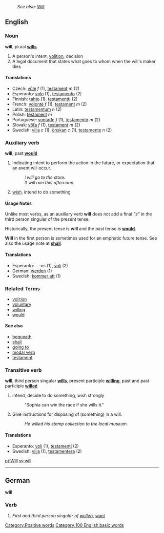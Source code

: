 :''See also:'' [[Will]]
==English==

===Noun===
'''will''', plural '''[[wills]]'''

#A person's intent, [[volition]], decision
#A legal document that states what goes to whom when the will's maker dies

====Translations====
*Czech: [[vůle]] ''f'' (1), [[testament]] ''m'' (2)
*Esperanto: [[volo]] (1), [[testamento]] (2)
*Finnish: [[tahto]] (1), [[testamentti]] (2)
*French: [[volonté]] ''f'' (1), [[testament]] ''m'' (2)
*Latin:  [[testamentum]] ''n'' (2)
*Polish: [[testament]] ''m''
*Portuguese: [[vontade]] ''f'' (1), [[testamento]] ''m'' (2)
*Slovak: [[vôľa]] ''f'' (1), [[testament]] ''m'' (2)
*Swedish: [[vilja]] ''c'' (1), [[önskan]] ''c'' (1), [[testamente]] ''n'' (2)

===Auxiliary verb===
'''will''', past '''[[would]]'''


#Indicating intent to perform the action in the future, or expectation that an event will occur.
#:''I will go to the store.''
#:''It will rain this afternoon.''
# [[wish]], intend to do something


====Usage Notes====
Unlike most verbs, as an auxiliary verb '''will''' does not add a final ''"s"'' in the third person singular of the present tense.

Historically, the present tense is '''will''' and the past tense is '''[[would]]'''.

'''Will''' in the first person is sometimes used for an emphatic future tense.  See also the usage note at '''[[shall]]'''.

====Translations====

*Esperanto: ...-os (1), [[voli]] (2)
*German: [[werden]] (1)
*Swedish: [[kommer att]] (1)

===Related Terms===
*[[volition]]
*[[voluntary]]
*[[willing]]
*[[would]]

====See also====
*[[bequeath]]
*[[shall]]
*[[going to]]
*[[modal verb]]
*[[testament]]


===Transitive verb===
'''will''', third person singular '''[[wills]]''', present participle '''[[willing]]''', past and past participle '''[[willed]]'''

# intend, decide to do something, wish strongly
#: "Sophia can win the race if she wills it."
# Give instructions for disposing of (something) in a will.
#:''He willed his stamp collection to the local museum.''

====Translations====

*Esperanto: [[voli]] (1), [[testamenti]] (2)
*Swedish: [[vilja]] (1), [[testamentera]] (2)

[[pt:Will]]
[[sv:will]]
[[Category:Positive words]]

----
==German==

'''will'''
===Verb===
# ''First and third person singular of [[wollen]]'', [[want]]
[[Category:100 English basic words]]